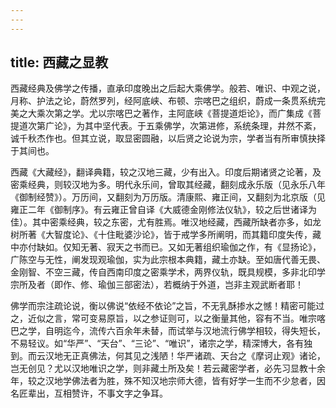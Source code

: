 ```yaml
---
---
---
```

title: 西藏之显教
---




西藏经典及佛学之传播，直承印度晚出之后起大乘佛学。般若、唯识、中观之说，月称、护法之论，蔚然罗列，经阿底峡、布顿、宗喀巴之组织，蔚成一条贯系统完美之大乘次第之学。尤以宗喀巴之著作，主阿底峡《菩提道炬论》，而广集成《菩提道次第广论》，为其中坚代表。于五乘佛学，次第进修，系统条理，井然不紊，诚千秋杰作也。但其立说，取显密圆融，以后贤之论说为宗，学者当有所审慎抉择于其间也。

西藏《大藏经》，翻译典籍，较之汉地三藏，少有出入。印度后期诸贤之论著，及密乘经典，则较汉地为多。明代永乐间，曾取其经藏，翻刻成永乐版（见永乐八年《御制经赞》）。万历间，又翻刻为万历版。清康熙、雍正间，又翻刻为北京版（见雍正二年《御制序》。有云雍正曾自译《大威德金刚修法仪轨》，较之后世诸译为佳）。其中密乘经典，较之东密，尤有胜焉。唯汉地经藏，西藏所缺者亦多，如龙树所著《大智度论》、《十住毗婆沙论》，皆于戒学多所阐明，而其籍印度失传，藏中亦付缺如。仅知无著、寂天之书而已。又如无著组织瑜伽之作，有《显扬论》，广陈空与无性，阐发现观瑜伽，实为此宗根本典籍，藏土亦缺。至如唐代善无畏、金刚智、不空三藏，传自西南印度之密乘学术，两界仪轨，既具规模，多非北印学宗所及者（即作、修、瑜伽三部密法），若概纳于外道，岂非主观武断者耶！

佛学而宗注疏论说，衡以佛说“依经不依论”之旨，不无乳酥掺水之憾！精密可能过之，近似之言，常可变易原旨，以之参证则可，以之衡量其他，容有不当。唯宗喀巴之学，自明迄今，流传六百余年未替，而试举与汉地流行佛学相较，得失短长，不易轻议。如“华严”、“天台”、“三论”、“唯识”，诸宗之学，精深博大，各有独到。而云汉地无正真佛法，何其见之浅陋！华严诸疏、天台之《摩诃止观》诸论，岂无创见？尤以汉地唯识之学，则非藏土所及矣！若云藏密学者，必先习显教十余年，较之汉地学佛法者为胜，殊不知汉地宗师大德，皆有好学一生而不少怠者，因名匠辈出，互相赞许，不事文字之争耳。